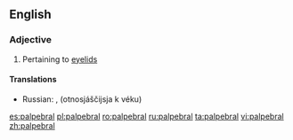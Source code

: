 ==English==

===Adjective===
{{en-adj}}

# Pertaining to [[eyelid]]s

====Translations====
{{trans-top|pertaining to eyelids}}
* Russian: {{t|ru|пальпебральный|m|tr=palpebrálʼnyj|sc=Cyrl}}, {{l|ru|относящийся}} {{l|ru|к}} {{l|ru|веко|веку}} (otnosjáščijsja k véku){{m}}
{{trans-mid}}
{{trans-bottom}}

[[es:palpebral]]
[[pl:palpebral]]
[[ro:palpebral]]
[[ru:palpebral]]
[[ta:palpebral]]
[[vi:palpebral]]
[[zh:palpebral]]
